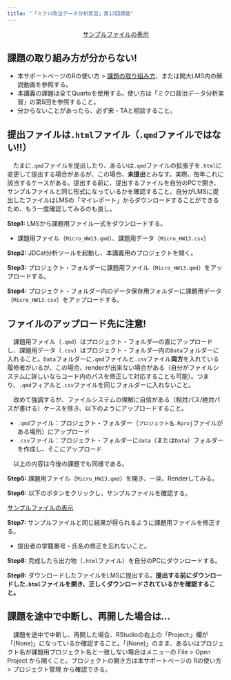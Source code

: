 ```yaml
---
title: "「ミクロ政治データ分析実習」第13回課題"
---
```


<center><a href="Data/Micro_HW13_Sample.html" class="btn btn-primary btn-lg" target="_blank" role="button"><i class="bi bi-window"></i> サンプルファイルの表示</a></center>

:::{.callout-important}
## 課題の取り組み方が分からない!

- 本サポートページのRの使い方 > [課題の取り組み方](../intro/homework.qmd)、または関大LMS内の解説動画を参照する。
- 本講義の課題は全てQuartoを使用する。使い方は「ミクロ政治データ分析実習」の第5回を参照すること。
- 分からないことがあったら、必ず宋・TAと相談すること。
:::

:::{.callout-important}
## 提出ファイルは`.html`ファイル（`.qmd`ファイルではない!!）

　たまに`.qmd`ファイルを提出したり、あるいは`.qmd`ファイルの拡張子を`.html`に変更して提出する場合があるが、この場合、**未提出**とみなす。実際、毎年これに該当するケースがある。提出する前に、提出するファイルを自分のPCで開き、サンプルファイルと同じ形式になっているかを確認すること。自分がLMSに提出したファイルはLMSの「マイレポート」からダウンロードすることができるため、もう一度確認してみるのも良し。
:::

**Step1:** LMSから課題用ファイル一式をダウンロードする。

- 課題用ファイル（`Micro_HW13.qmd`）、課題用データ（`Micro_HW13.csv`）

**Step2:** JDCat分析ツールを起動し、本講義用のプロジェクトを開く。

**Step3:** プロジェクト・フォルダーに課題用ファイル（`Micro_HW13.qmd`）をアップロードする。

**Step4:** プロジェクト・フォルダー内のデータ保存用フォルダーに課題用データ（`Micro_HW13.csv`）をアップロードする。

:::{.callout-important}
## ファイルのアップロード先に注意! 

　課題用ファイル（`.qmd`）はプロジェクト・フォルダ―の直にアップロードし、課題用データ（`.csv`）はプロジェクト・フォルダ―内の`Data`フォルダーに入れること。`Data`フォルダーに`.qmd`ファイルと`.csv`ファイル**両方**を入れている履修者がいるが、この場合、renderが出来ない場合がある（自分がファイルシステムに詳しいならコード内のパスを修正して対応することも可能）。つまり、`.qmd`フィアルと`.csv`ファイルを同じフォルダーに入れないこと。

　改めて強調するが、ファイルシステムの理解に自信がある（相対パス/絶対パスが書ける）ケースを除き、以下のようにアップロードすること。

- `.qmd`ファイル：プロジェクト・フォルダー（`プロジェクト名.Rproj`ファイルがある場所）にアップロード
- `.csv`ファイル：プロジェクト・フォルダーに`data`（または`Data`）フォルダーを作成し、そこにアップロード

　以上の内容は今後の課題でも同様である。
:::

**Step5:** 課題用ファイル（`Micro_HW13.qmd`）を開き、一旦、Renderしてみる。

**Step6:** 以下のボタンをクリックし、サンプルファイルを確認する。

<a href="Data/Micro_HW13_Sample.html" class="btn btn-primary btn-sm" target="_blank" role="button"><i class="bi bi-window"></i> サンプルファイルの表示</a>

**Step7:** サンプルファイルと同じ結果が得られるように課題用ファイルを修正する。

* 提出者の学籍番号・氏名の修正を忘れないこと。

**Step8:** 完成したら出力物（`.html`ファイル）を自分のPCにダウンロードする。

**Step9:** ダウンロードしたファイルをLMSに提出する。**提出する前にダウンロードした`.html`ファイルを開き、正しくダウンロードされているかを確認すること。**

:::{.callout-important}
## 課題を途中で中断し、再開した場合は...

　課題を途中で中断し、再開した場合、RStudioの右上の「Project:」欄が「(None)」になっているか確認すること。「(None)」のまま、あるいはプロジェクト名が課題用プロジェクト名と一致しない場合はメニューの File > Open Project から開くこと。プロジェクトの開き方は本サポートページの Rの使い方 > プロジェクト管理 から確認できる。
:::